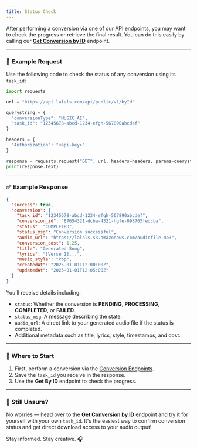 ```yaml
---
title: Status Check
---
```

After performing a conversion via one of our API endpoints, you may want to check the progress or retrieve the final result. You can do this easily by calling our [**Get Conversion by ID**](/api-documentation/endpoint/getById) endpoint.

---

### 🧪 Example Request
Use the following code to check the status of any conversion using its `task_id`:

```python
import requests

url = "https://api.lalals.com/api/public/v1/byId"

querystring = {
  "conversionType": "MUSIC_AI",
  "task_id": "12345678-abcd-1234-efgh-567890abcdef"
}

headers = {
  "Authorization": "<api-key>"
}

response = requests.request("GET", url, headers=headers, params=querystring)
print(response.text)
```

---

### ✅ Example Response
```json
{
  "success": true,
  "conversion": {
    "task_id": "12345678-abcd-1234-efgh-567890abcdef",
    "conversion_id": "87654321-dcba-4321-hgfe-098765fedcba",
    "status": "COMPLETED",
    "status_msg": "Conversion successful",
    "audio_url": "https://lalals.s3.amazonaws.com/audiofile.mp3",
    "conversion_cost": 1.25,
    "title": "Generated Song",
    "lyrics": "[Verse 1]...",
    "music_style": "Pop",
    "createdAt": "2025-01-01T12:00:00Z",
    "updatedAt": "2025-01-01T12:05:00Z"
  }
}
```

You’ll receive details including:
- `status`: Whether the conversion is **PENDING**, **PROCESSING**, **COMPLETED**, or **FAILED**.
- `status_msg`: A message describing the state.
- `audio_url`: A direct link to your generated audio file if the status is completed.
- Additional metadata such as title, lyrics, style, timestamps, and cost.

---

### 🚀 Where to Start
1. First, perform a conversion via the [Conversion Endpoints](/api-documentations/conversion).
2. Save the `task_id` you receive in the response.
3. Use the **Get By ID** endpoint to check the progress.

---

### 🧠 Still Unsure?
No worries — head over to the [**Get Conversion by ID**](/api-documentation/endpoint/getById) endpoint and try it for yourself with your own `task_id`. It's the easiest way to confirm conversion status and get direct download access to your audio output!

Stay informed. Stay creative. 🎧

